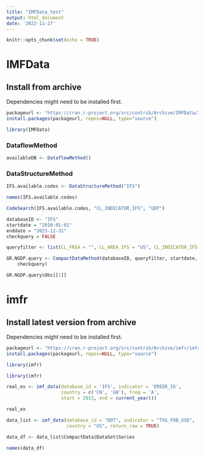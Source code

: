 ```yaml
---
title: "IMFData_test"
output: html_document
date: '2022-11-27'
---
```


```r
knitr::opts_chunk$set(echo = TRUE)
```

# IMFData

## Install from archive

Dependencies might need to be installed first.

```r
packageurl <- "https://cran.r-project.org/src/contrib/Archive/IMFData/IMFData_0.1.0.tar.gz"
install.packages(packageurl, repos=NULL, type="source")
```

```r
library(IMFData)
```

### DataflowMethod

```r
availableDB <- DataflowMethod()
```
### DataStructureMethod

```r
IFS.available.codes <- DataStructureMethod("IFS")
```

```r
names(IFS.available.codes)
```

```r
CodeSearch(IFS.available.codes, "CL_INDICATOR_IFS", "GDP")
```

```r
databaseID <- "IFS"
startdate = "2010-01-01"
enddate = "2023-12-31"
checkquery = FALSE

queryfilter <- list(CL_FREA = "", CL_AREA_IFS = "US", CL_INDICATOR_IFS = "NGDP_R_NSA_XDC")

GR.NGDP.query <- CompactDataMethod(databaseID, queryfilter, startdate, enddate, 
    checkquery)
```


```r
GR.NGDP.query$Obs[[1]]
```

# imfr 

## Install latest version from archive

Dependencies might need to be installed first.

```r
packageurl <- "https://cran.r-project.org/src/contrib/Archive/imfr/imfr_0.1.9.tar.gz"
install.packages(packageurl, repos=NULL, type="source")
```

```r
library(imfr)
```

```r
library(imfr)

real_ex <- imf_data(database_id = 'IFS', indicator = 'EREER_IX',
                    country = c('CN', 'GB'), freq = 'A',
                    start = 2013, end = current_year())
```

```r
real_ex
```

```r
data_list <- imf_data(database_id = "DOT", indicator = "TXG_FOB_USD", 
                      country = "US", return_raw = TRUE)
```

```r
data_df <- data_list$CompactData$DataSet$Series

names(data_df)
```

